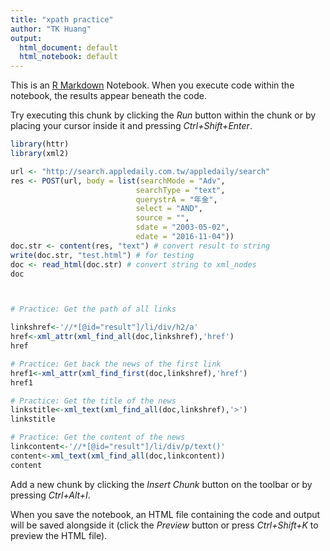 ---
title: "xpath practice"
author: "TK Huang"
output:
  html_document: default
  html_notebook: default
---

This is an [R Markdown](http://rmarkdown.rstudio.com) Notebook. When you execute code within the notebook, the results appear beneath the code. 

Try executing this chunk by clicking the *Run* button within the chunk or by placing your cursor inside it and pressing *Ctrl+Shift+Enter*. 

```{r}


library(httr)
library(xml2)

url <- "http://search.appledaily.com.tw/appledaily/search"
res <- POST(url, body = list(searchMode = "Adv",
							searchType = "text",
							querystrA = "年金",
							select = "AND",
							source = "",
							sdate = "2003-05-02",
							edate = "2016-11-04"))
doc.str <- content(res, "text") # convert result to string
write(doc.str, "test.html") # for testing
doc <- read_html(doc.str) # convert string to xml_nodes
doc




```


```{r}
# Practice: Get the path of all links

linkshref<-'//*[@id="result"]/li/div/h2/a'
href<-xml_attr(xml_find_all(doc,linkshref),'href')
href
```


```{r}
# Practice: Get back the news of the first link
href1<-xml_attr(xml_find_first(doc,linkshref),'href')
href1

```


```{r}
# Practice: Get the title of the news
linkstitle<-xml_text(xml_find_all(doc,linkshref),'>')
linkstitle

```


```{r}
# Practice: Get the content of the news
linkcontent<-'//*[@id="result"]/li/div/p/text()'
content<-xml_text(xml_find_all(doc,linkcontent))
content

```


Add a new chunk by clicking the *Insert Chunk* button on the toolbar or by pressing *Ctrl+Alt+I*.

When you save the notebook, an HTML file containing the code and output will be saved alongside it (click the *Preview* button or press *Ctrl+Shift+K* to preview the HTML file).

